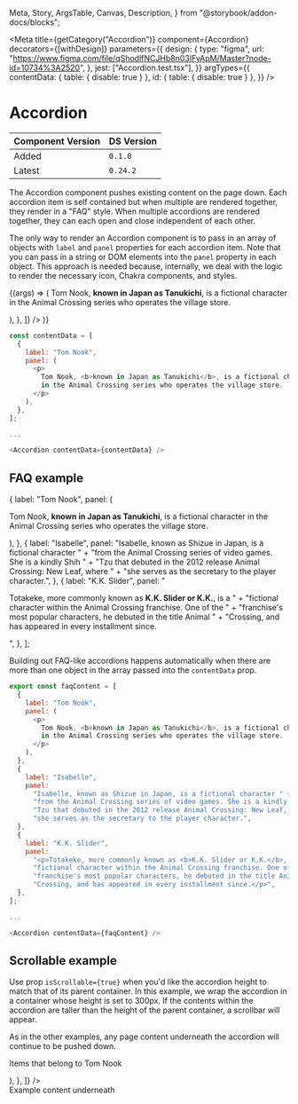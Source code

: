   Meta,
  Story,
  ArgsTable,
  Canvas,
  Description,
} from "@storybook/addon-docs/blocks";

<Meta
  title={getCategory("Accordion")}
  component={Accordion}
  decorators={[withDesign]}
  parameters={{
    design: {
      type: "figma",
      url:
        "https://www.figma.com/file/qShodlfNCJHb8n03IFyApM/Master?node-id=10734%3A2520",
    },
    jest: ["Accordion.test.tsx"],
  }}
  argTypes={{
    contentData: { table: { disable: true } },
    id: { table: { disable: true } },
  }}
/>

# Accordion

| Component Version | DS Version |
| ----------------- | ---------- |
| Added             | `0.1.0`    |
| Latest            | `0.24.2`   |

<Description of={Accordion} />

The Accordion component pushes existing content on the page down. Each accordion
item is self contained but when multiple are rendered together, they render in a
"FAQ" style. When multiple accordions are rendered together, they can each open
and close independent of each other.

The only way to render an Accordion component is to pass in an array of objects
with `label` and `panel` properties for each accordion item. Note that you can
pass in a string or DOM elements into the `panel` property in each object. This
approach is needed because, internally, we deal with the logic to render the
necessary icon, Chakra components, and styles.

<Canvas withToolbar>
  <Story
    name="Basic"
    args={{
      isDefaultOpen: false,
      isScrollable: false,
    }}
  >
    {(args) => (
      <Accordion
        {...args}
        contentData={[
          {
            label: "Tom Nook",
            panel: (
              <p>
                Tom Nook, <b>known in Japan as Tanukichi</b>, is a fictional
                character in the Animal Crossing series who operates the village
                store.
              </p>
            ),
          },
        ]}
      />
    )}
  </Story>
</Canvas>

```js
const contentData = [
  {
    label: "Tom Nook",
    panel: (
      <p>
        Tom Nook, <b>known in Japan as Tanukichi</b>, is a fictional character
        in the Animal Crossing series who operates the village store.
      </p>
    ),
  },
];

...

<Accordion contentData={contentData} />
```

<ArgsTable story="Basic" />

## FAQ example

  {
    label: "Tom Nook",
    panel: (
      <p>
        Tom Nook, <b>known in Japan as Tanukichi</b>, is a fictional character
        in the Animal Crossing series who operates the village store.
      </p>
    ),
  },
  {
    label: "Isabelle",
    panel:
      "Isabelle, known as Shizue in Japan, is a fictional character " +
      "from the Animal Crossing series of video games. She is a kindly Shih " +
      "Tzu that debuted in the 2012 release Animal Crossing: New Leaf, where " +
      "she serves as the secretary to the player character.",
  },
  {
    label: "K.K. Slider",
    panel:
      "<p>Totakeke, more commonly known as <b>K.K. Slider or K.K.</b>, is a " +
      "fictional character within the Animal Crossing franchise. One of the " +
      "franchise's most popular characters, he debuted in the title Animal " +
      "Crossing, and has appeared in every installment since.</p>",
  },
];

Building out FAQ-like accordions happens automatically when there are more than
one object in the array passed into the `contentData` prop.

<Canvas withToolbar>
  <Story name="FAQ">
    <Accordion contentData={faqContent} />
  </Story>
</Canvas>

```js
export const faqContent = [
  {
    label: "Tom Nook",
    panel: (
      <p>
        Tom Nook, <b>known in Japan as Tanukichi</b>, is a fictional character
        in the Animal Crossing series who operates the village store.
      </p>
    ),
  },
  {
    label: "Isabelle",
    panel:
      "Isabelle, known as Shizue in Japan, is a fictional character " +
      "from the Animal Crossing series of video games. She is a kindly Shih " +
      "Tzu that debuted in the 2012 release Animal Crossing: New Leaf, where " +
      "she serves as the secretary to the player character.",
  },
  {
    label: "K.K. Slider",
    panel:
      "<p>Totakeke, more commonly known as <b>K.K. Slider or K.K.</b>, is a " +
      "fictional character within the Animal Crossing franchise. One of the " +
      "franchise's most popular characters, he debuted in the title Animal " +
      "Crossing, and has appeared in every installment since.</p>",
  },
];

...

<Accordion contentData={faqContent} />
```

## Scrollable example

Use prop `isScrollable={true}` when you'd like the accordion height to match
that of its parent container. In this example, we wrap the accordion in a
container whose height is set to 300px. If the contents within the accordion
are taller than the height of the parent container, a scrollbar will appear.

As in the other examples, any page content underneath the accordion
will continue to be pushed down.

<Canvas withToolbar>
  <Story name="Scrollable">
    <div style={{ maxHeight: "300px", width: "500px" }}>
      <Accordion
        isScrollable={true}
        contentData={[
          {
            label: "Tom Nook",
            panel: (
              <>
                <p>Items that belong to Tom Nook</p>
                <ListStory type={ListTypes.Unordered} />
              </>
            ),
          },
        ]}
      />
    </div>
    <div>Example content underneath</div>
  </Story>
</Canvas>
